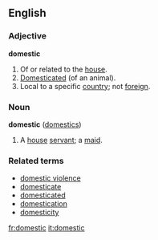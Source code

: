 ==English==
===Adjective===
'''domestic'''

#Of or related to the [[house]].
#[[Domesticated]] (of an animal).
#Local to a specific [[country]]; not [[foreign]].

===Noun===
'''domestic''' ([[domestics]])

#A [[house]] [[servant]]; a [[maid]].

===Related terms===<!-- related to adj or noun? -->
*[[domestic violence]]
*[[domesticate]]
*[[domesticated]]
*[[domestication]]
*[[domesticity]]

[[fr:domestic]]
[[it:domestic]]